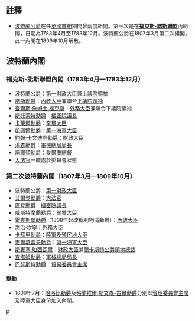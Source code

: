 {{TOCright}}

==註釋==
*[[威廉·卡文迪許-本廷克，第三代波特蘭公爵|波特蘭公爵]]在任[[英國首相|英國首相]]期間曾兩度組閣。第一次是在'''[[福克斯-諾斯聯盟|福克斯-諾斯聯盟]]'''內組閣，日期為1783年4月至1783年12月。波特蘭公爵在1807年3月第二次組閣，此一內閣在1809年10月解散。

==波特蘭內閣==
===福克斯-諾斯聯盟內閣（1783年4月—1783年12月）===
{{main|福克斯-諾斯聯盟}}
* [[威廉·亨利·卡文迪許-本廷克，第三代波特蘭公爵|波特蘭公爵]]：[[英國首相|第一財政大臣]]兼[[上議院領袖|上議院領袖]]
* [[腓特烈·諾斯，諾斯勳爵|諾斯勳爵]]：[[內政大臣|內政大臣]]兼聯合[[下議院領袖|下議院領袖]]
* [[查爾斯·詹姆士·福克斯|查爾斯·詹姆士·福克斯]]：[[英國外相|外務大臣]]兼聯合下議院領袖
* [[大衛·摩雷，第二代曼斯菲爾伯爵|斯托蒙特勳爵]]：[[樞密院議長|樞密院議長]]
* [[腓特烈·霍華德，第五代卡萊爾伯爵|卡萊爾勳爵]]：[[掌璽大臣|掌璽大臣]]
* [[奧古斯塔·凱佩爾，第一代凱佩爾子爵|凱佩爾勳爵]]：[[第一海軍大臣|第一海軍大臣]]
* [[約翰·卡文迪許勳爵|約翰·卡文迪許勳爵]]：[[財政大臣_(英國)|財政大臣]]
* [[喬治·湯森，第一代湯森侯爵|湯森勳爵]]：[[軍械總局局長|軍械總局局長]]
* [[羅伯特·韓里，第二代諾輝頓伯爵|諾輝頓勳爵]]：[[愛爾蘭總督|愛爾蘭總督]]
* [[大法官_(英國)|大法官]]一職處於委員會狀態

===第二次波特蘭內閣（1807年3月—1809年10月）===
*波特蘭公爵：[[英國首相|第一財政大臣]]
*[[約翰·斯考特，第一代艾爾登伯爵|艾爾登勳爵]]：[[大法官_(英國)|大法官]]
*[[約翰·傑佛·普拉特，第二代康登伯爵|康登勳爵]]：[[樞密院議長|樞密院議長]]
*[[約翰·費恩，第十代威斯特摩蘭伯爵|威斯特摩蘭勳爵]]：[[掌璽大臣|掌璽大臣]]
*[[羅伯特·詹金遜，第二代利物浦伯爵|霍克斯堡勳爵]]（1808年起改稱利物浦勳爵）：[[內政大臣|內政大臣]]
*[[喬治·坎寧|喬治·坎寧]]：[[英國外相|外務大臣]]
*[[羅伯特·史都華，卡蘇里子爵|卡蘇里勳爵]]：[[陸軍及殖民地大臣|陸軍及殖民地大臣]]
*[[亨利·菲普斯，第一代麥爾葛雷夫伯爵|麥爾葛雷夫勳爵]]：[[第一海軍大臣|第一海軍大臣]]
*[[斯賓塞·珀西瓦爾|斯賓塞·珀西瓦爾]]：[[財政大臣_(英國)|財政大臣]]兼[[蘭卡斯特公爵領地總裁|蘭卡斯特公爵領地總裁]]
*[[約翰·皮特，第二代查塔姆伯爵|查塔姆勳爵]]：[[軍械總局局長|軍械總局局長]]
*[[亨利·巴瑟斯特，第三代巴瑟斯特伯爵|巴瑟斯特勳爵]]：[[貿易委員會主席|貿易委員會主席]]

====變動====
*1809年7月：[[杜德里·賴德爾，第一代哈洛比伯爵|哈洛比勳爵]]及[[格蘭維爾·勒文森-古爾，第一代格蘭維爾伯爵|格蘭維爾·勒文森-古爾勳爵]]分別以[[管理委員會主席|管理委員會主席]]及陸軍大臣身份加入內閣。

[[Category:英國內閣|P]]